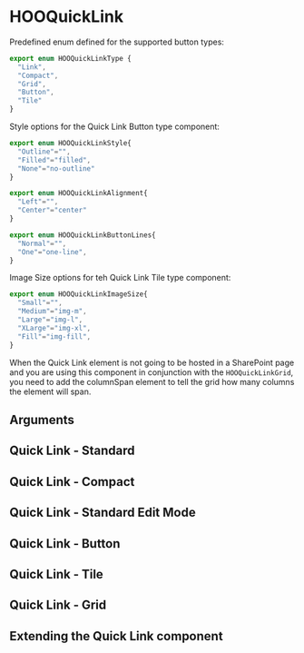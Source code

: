 
<Meta of={HooQuickLinkStories} />

# HOOQuickLink

Predefined enum defined for the supported button types:

```ts
export enum HOOQuickLinkType {
  "Link",
  "Compact",
  "Grid",
  "Button",
  "Tile"
}
```

Style options for the Quick Link Button type component:

```ts
export enum HOOQuickLinkStyle{ 
  "Outline"="",
  "Filled"="filled",
  "None"="no-outline"
}

export enum HOOQuickLinkAlignment{
  "Left"="",
  "Center"="center"
}

export enum HOOQuickLinkButtonLines{
  "Normal"="",
  "One"="one-line",
}
```

Image Size options for teh Quick Link Tile type component:

```ts
export enum HOOQuickLinkImageSize{
  "Small"="",
  "Medium"="img-m",
  "Large"="img-l",
  "XLarge"="img-xl",
  "Fill"="img-fill",
}
```

When the Quick Link element is not going to be hosted in a SharePoint page and you are using this component in conjunction with the `HOOQuickLinkGrid`, you need to add the columnSpan element to tell the grid how many columns the element will span.

## Arguments

<ArgTypes of={HOOQuickLink} />


## Quick Link - Standard

<Canvas>
  <Story of={HooQuickLinkStories.QuickLinkStandard} />
</Canvas>

## Quick Link - Compact

<Canvas>
  <Story of={HooQuickLinkStories.QuickLinkCompact} />
</Canvas>

## Quick Link - Standard Edit Mode

<Canvas>
  <Story of={HooQuickLinkStories.QuickLinkStandardEditMode} />
</Canvas>

## Quick Link - Button

<Canvas>
  <Story of={HooQuickLinkStories.QuickLinkButton} />
</Canvas>

## Quick Link - Tile

<Canvas>
  <Story of={HooQuickLinkStories.QuickLinkTile} />
</Canvas>

## Quick Link - Grid

<Canvas>
  <Story of={HooQuickLinkStories.QuickLinkGrid} />
</Canvas>

## Extending the Quick Link component

<Canvas>
  <Story of={HooQuickLinkStories.Extending} />
</Canvas>
